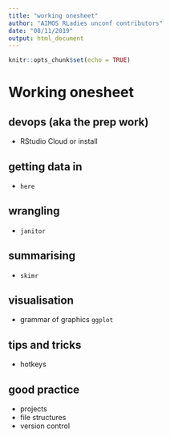 ```yaml
---
title: "working onesheet"
author: "AIMOS RLadies unconf contributors"
date: "08/11/2019"
output: html_document
---
```


```r
knitr::opts_chunk$set(echo = TRUE)
```


# Working onesheet


## devops (aka the prep work)

- RStudio Cloud or install


## getting data in

- `here`

## wrangling

- `janitor`

## summarising

- `skimr`

## visualisation

- grammar of graphics `ggplot`

## tips and tricks

- hotkeys


## good practice

- projects
- file structures
- version control